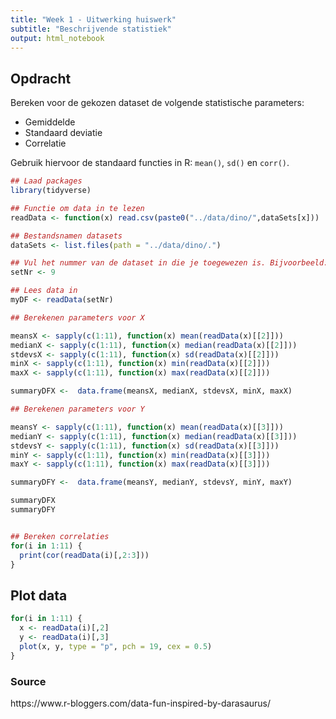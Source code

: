 ```yaml
---
title: "Week 1 - Uitwerking huiswerk"
subtitle: "Beschrijvende statistiek"
output: html_notebook
---
```


## Opdracht

Bereken voor de gekozen dataset de volgende statistische parameters:

* Gemiddelde
* Standaard deviatie
* Correlatie

Gebruik hiervoor de standaard functies in R: `mean()`, `sd()` en `corr()`.

```r
## Laad packages
library(tidyverse)

## Functie om data in te lezen
readData <- function(x) read.csv(paste0("../data/dino/",dataSets[x]))

## Bestandsnamen datasets
dataSets <- list.files(path = "../data/dino/.")

## Vul het nummer van de dataset in die je toegewezen is. Bijvoorbeeld: 8
setNr <- 9

## Lees data in
myDF <- readData(setNr)

## Berekenen parameters voor X

meansX <- sapply(c(1:11), function(x) mean(readData(x)[[2]]))
medianX <- sapply(c(1:11), function(x) median(readData(x)[[2]]))
stdevsX <- sapply(c(1:11), function(x) sd(readData(x)[[2]]))
minX <- sapply(c(1:11), function(x) min(readData(x)[[2]]))
maxX <- sapply(c(1:11), function(x) max(readData(x)[[2]]))

summaryDFX <-  data.frame(meansX, medianX, stdevsX, minX, maxX)

## Berekenen parameters voor Y

meansY <- sapply(c(1:11), function(x) mean(readData(x)[[3]]))
medianY <- sapply(c(1:11), function(x) median(readData(x)[[3]]))
stdevsY <- sapply(c(1:11), function(x) sd(readData(x)[[3]]))
minY <- sapply(c(1:11), function(x) min(readData(x)[[3]]))
maxY <- sapply(c(1:11), function(x) max(readData(x)[[3]]))

summaryDFY <-  data.frame(meansY, medianY, stdevsY, minY, maxY)

summaryDFX
summaryDFY


## Bereken correlaties
for(i in 1:11) {
  print(cor(readData(i)[,2:3]))
}
```

## Plot data

```r
for(i in 1:11) {
  x <- readData(i)[,2]
  y <- readData(i)[,3]
  plot(x, y, type = "p", pch = 19, cex = 0.5)
}
```

### Source
https://www.r-bloggers.com/data-fun-inspired-by-darasaurus/